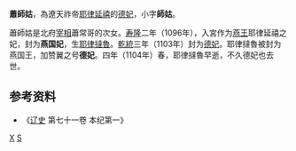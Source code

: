 '''蕭師姑'''，為遼天祚帝[[耶律延禧|耶律延禧]]的[[德妃|德妃]]，小字'''師姑'''。

蕭師姑是北府[[宰相|宰相]]蕭常哥的次女。[[寿隆|寿隆]]二年（1096年），入宮作为[[燕王|燕王]]耶律延禧之妃，封为'''燕国妃'''，生[[耶律撻魯|耶律撻魯]]。[[乾統|乾統]]三年（1103年）封为[[德妃|德妃]]。耶律撻魯被封为燕国王，加赞翼之号'''德妃'''。四年（1104年）春，耶律撻魯早逝，不久德妃也去世。

== 参考资料 == 
*《[[辽史|辽史]] 第七十一卷 本纪第一》

[[Category:辽朝妃嫔|X]]
[[Category:契丹萧氏|S]]